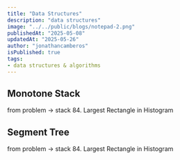 ```yaml
---
title: "Data Structures"
description: "data structures"
image: "../../public/blogs/notepad-2.png"
publishedAt: "2025-05-08"
updatedAt: "2025-05-26" 
author: "jonathancamberos"
isPublished: true
tags: 
- data structures & algorithms
---
```



## Monotone Stack

from problem -> stack 84. Largest Rectangle in Histogram


## Segment Tree 

from problem -> stack 84. Largest Rectangle in Histogram